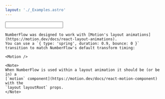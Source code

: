 ```yaml
---
layout: './_Examples.astro'
---
```


<Match react vue svelte>
<Heading class="sr-only" value="Input" />

<Input rootClassName="!mt-0" />
</Match>

<Match>
<Heading value="Activity" />
</Match>

<Activity />

<Match react vue svelte>
<Heading value="Slider" />

<Slider />
</Match>

<Match>
<Heading value="Countdown" />
</Match>

<Countdown />

<Match react>
    <Heading value="Motion for React" />

    NumberFlow was designed to work with [Motion's layout animations](https://motion.dev/docs/react-layout-animations).
    You can use a `{ type: 'spring', duration: 0.9, bounce: 0 }` transition to match NumberFlow's default transform timing:

    <Motion />

    <Note>
    When NumberFlow is used within a layout animation it should be (or be in) a
    [`motion` component](https://motion.dev/docs/react-motion-component) with the
    `layout layoutRoot` props.
    </Note>
</Match>
